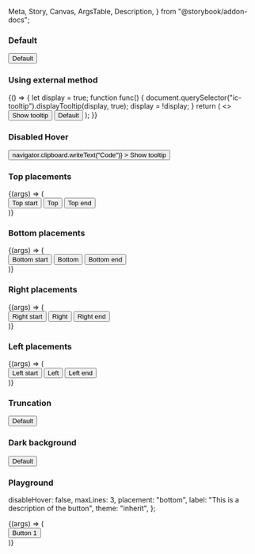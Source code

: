   Meta,
  Story,
  Canvas,
  ArgsTable,
  Description,
} from "@storybook/addon-docs";

<Meta title="Tooltip" component={IcTooltip} />

<Description markdown={readme} />

### Default

<Canvas>
  <Story name="Default">
    <IcTooltip
      label="This is a description of the button"
      id="ic-tooltip-test-button-default"
      target="test-button-default"
    >
      <button
        aria-describedby="ic-tooltip-test-button-default"
        id="test-button-default"
      >
        Default
      </button>
    </IcTooltip>
  </Story>
</Canvas>

### Using external method

<Canvas>
  <Story name="Using external method">
    {() => {
      let display = true;
      function func() {
        document.querySelector("ic-tooltip").displayTooltip(display, true);
        display = !display;
      }
      return (
        <>
          <button onClick={func}>Show tooltip</button>
          <IcTooltip
            label="This is a description of the button"
            id="ic-tooltip-test-button-default"
            target="test-button-default"
          >
            <button
              aria-describedby="ic-tooltip-test-button-default"
              id="test-button-default"
            >
              Default
            </button>
          </IcTooltip>
        </>
      );
    }}
  </Story>
</Canvas>

### Disabled Hover

<Canvas>
  <Story name="Disabled Hover">
    <IcTooltip
      label="This shows 'Code' has been copied"
      id="ic-tooltip-test-button-disable-hover"
      target="test-button-disable-hover"
      disableHover
    >
      <button
        aria-describedby="ic-tooltip-test-button-disable-hover"
        id="test-button-disable-hover"
        onClick={() => navigator.clipboard.writeText("Code")}
      >
        Show tooltip
      </button>
    </IcTooltip>
  </Story>
</Canvas>

### Top placements

<Canvas>
  <Story name="Top placements">
    {(args) => (
      <div style={{ margin: "40px" }}>
        <IcTooltip
          placement="top-start"
          label="This is a description of the button"
          id="ic-tooltip-test-button-top-start"
          target="test-button-top-start"
        >
          <button
            id="test-button-top-start"
            aria-describedby="ic-tooltip-test-button-top-start"
          >
            Top start
          </button>
        </IcTooltip>
        <IcTooltip
          placement="top"
          label="This is a description of the button"
          id="ic-tooltip-test-button-top"
          target="test-button-top"
        >
          <button
            id="test-button-top"
            aria-describedby="ic-tooltip-test-button-top"
          >
            Top
          </button>
        </IcTooltip>
        <IcTooltip
          placement="top-end"
          label="This is a description of the button"
          id="ic-tooltip-test-button-top-end"
          target="test-button-top-end"
        >
          <button
            id="test-button-top-end"
            aria-describedby="ic-tooltip-test-button-top-end"
          >
            Top end
          </button>
        </IcTooltip>
      </div>
    )}
  </Story>
</Canvas>

### Bottom placements

<Canvas>
  <Story name="Bottom placements">
    {(args) => (
      <div style={{ margin: "40px" }}>
        <IcTooltip
          placement="bottom-start"
          label="This is a description of the button"
          id="ic-tooltip-test-button-bottom-start"
          target="test-button-bottom-start"
        >
          <button
            id="test-button-bottom-start"
            aria-describedby="ic-tooltip-test-button-bottom-start"
          >
            Bottom start
          </button>
        </IcTooltip>
        <IcTooltip
          placement="bottom"
          label="This is a description of the button"
          id="ic-tooltip-test-button-bottom"
          target="test-button-bottom"
        >
          <button
            id="test-button-bottom"
            aria-describedby="ic-tooltip-test-button-bottom"
          >
            Bottom
          </button>
        </IcTooltip>
        <IcTooltip
          placement="bottom-end"
          label="This is a description of the button"
          id="ic-tooltip-test-button-bottom-end"
          target="test-button-bottom-end"
        >
          <button
            id="test-button-bottom-end"
            aria-describedby="ic-tooltip-test-button-bottom-end"
          >
            Bottom end
          </button>
        </IcTooltip>
      </div>
    )}
  </Story>
</Canvas>

### Right placements

<Canvas>
  <Story name="Right placements">
    {(args) => (
      <div style={{ margin: "40px" }}>
        <IcTooltip
          placement="right-start"
          label="This is a description of the button"
          id="ic-tooltip-test-button-right-start"
          target="test-button-right-start"
        >
          <button
            id="test-button-right-start"
            aria-describedby="ic-tooltip-test-button-right-start"
          >
            Right start
          </button>
        </IcTooltip>
        <IcTooltip
          placement="right"
          label="This is a description of the button"
          id="ic-tooltip-test-button-right"
          target="test-button-right"
        >
          <button
            id="test-button-right"
            aria-describedby="ic-tooltip-test-button-right"
          >
            Right
          </button>
        </IcTooltip>
        <IcTooltip
          placement="right-end"
          label="This is a description of the button"
          id="ic-tooltip-test-button-right-end"
          target="test-button-right-end"
        >
          <button
            id="test-button-right-end"
            aria-describedby="ic-tooltip-test-button-right-end"
          >
            Right end
          </button>
        </IcTooltip>
      </div>
    )}
  </Story>
</Canvas>

### Left placements

<Canvas>
  <Story name="Left placements">
    {(args) => (
      <div style={{ marginLeft: "40px" }}>
        <IcTooltip
          placement="left-start"
          label="This is a description of the button"
          id="ic-tooltip-test-button-left-start"
          target="test-button-left-start"
        >
          <button
            id="test-button-left-start"
            aria-describedby="ic-tooltip-test-button-left-start"
          >
            Left start
          </button>
        </IcTooltip>
        <IcTooltip
          placement="left"
          label="This is a description of the button"
          id="ic-tooltip-test-button-left"
          target="test-button-left"
        >
          <button
            id="test-button-left"
            aria-describedby="ic-tooltip-test-button-left"
          >
            Left
          </button>
        </IcTooltip>
        <IcTooltip
          placement="left-end"
          label="This is a description of the button"
          id="ic-tooltip-test-button-left-end"
          target="test-button-left-end"
        >
          <button
            id="test-button-left-end"
            aria-describedby="ic-tooltip-test-button-left-end"
          >
            Left end
          </button>
        </IcTooltip>
      </div>
    )}
  </Story>
</Canvas>

### Truncation

<Canvas>
  <Story name="Truncation">
    <IcTooltip
      label="This is a body of text that is truncated to three lines within a tooltip. It has been truncated based on the maxLines prop. The number of lines in the text is clamped to the number passed through the maxLines prop."
      maxLines={3}
      id="ic-tooltip-test-button-truncation"
      target="test-button-truncation"
    >
      <button
        aria-describedby="ic-tooltip-test-button-truncation"
        id="test-button-truncation"
      >
        Default
      </button>
    </IcTooltip>
  </Story>
</Canvas>

### Dark background

<Canvas>
  <Story name="Dark background">
    <div style={{ backgroundColor: "#333333", height: "100px" }}>
      <IcTooltip
        label="This is a description of the button"
        id="ic-tooltip-test-button-dark"
        target="test-button-dark"
      >
        <button
          aria-describedby="ic-tooltip-test-button-dark"
          id="test-button-dark"
        >
          Default
        </button>
      </IcTooltip>
    </div>
  </Story>
</Canvas>

### Playground

  disableHover: false,
  maxLines: 3,
  placement: "bottom",
  label: "This is a description of the button",
  theme: "inherit",
};

<Canvas>
  <Story
    args={defaultArgs}
    argTypes={{
      placement: {
        options: [
          "bottom",
          "top-start",
          "top",
          "top-end",
          "right-start",
          "right",
          "right-end",
          "bottom-end",
          "bottom-start",
          "left-end",
          "left",
          "left-start"
        ],
        control: { type: "select" },
      },
      theme: {
        options: ["inherit", "light", "dark"],
        control: { type: "inline-radio" },
      },
    }}
    name="Playground"
  >
    {(args) => (
      <div style={{margin: "250px"}}>
        <IcTooltip
          label={args.label}
          placement={args.placement}
          maxLines={args.maxLines}
          disableHover={args.disableHover}
          id="ic-tooltip-test-button-default"
          target="button-id"
          theme={args.theme}
        >
          <button
            id="button-id"
            aria-describedby="ic-tooltip-test-button-default"
          >
            Button 1
          </button>
        </IcTooltip>
      </div>
    )}
  </Story>
</Canvas>
